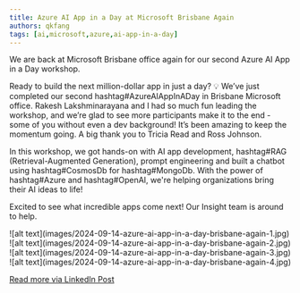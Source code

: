 ```yaml
---
title: Azure AI App in a Day at Microsoft Brisbane Again
authors: qkfang
tags: [ai,microsoft,azure,ai-app-in-a-day]
---
```


We are back at Microsoft Brisbane office again for our second Azure AI App in a Day workshop.

Ready to build the next million-dollar app in just a day? 💡 We’ve just completed our second hashtag#AzureAIAppInADay in Brisbane Microsoft office. Rakesh Lakshminarayana and I had so much fun leading the workshop, and we’re glad to see more participants make it to the end - some of you without even a dev background! It’s been amazing to keep the momentum going. A big thank you to Tricia Read and Ross Johnson.

In this workshop, we got hands-on with AI app development, hashtag#RAG (Retrieval-Augmented Generation), prompt engineering and built a chatbot using hashtag#CosmosDb for hashtag#MongoDb. With the power of hashtag#Azure and hashtag#OpenAI, we're helping organizations bring their AI ideas to life!

Excited to see what incredible apps come next! Our Insight team is around to help.

<div className="img-grid">
  <div className="img-item">
    ![alt text](images/2024-09-14-azure-ai-app-in-a-day-brisbane-again-1.jpg)
  </div>
  <div className="img-item">
    ![alt text](images/2024-09-14-azure-ai-app-in-a-day-brisbane-again-2.jpg)
  </div>
  <div className="img-item">
    ![alt text](images/2024-09-14-azure-ai-app-in-a-day-brisbane-again-3.jpg)
  </div>
  <div className="img-item">
    ![alt text](images/2024-09-14-azure-ai-app-in-a-day-brisbane-again-4.jpg)
  </div>
</div>

<a href="https://www.linkedin.com/posts/qkfang_azureaiappinaday-rag-cosmosdb-activity-7239964064297197569-b565" target="_blank">Read more via LinkedIn Post</a>

